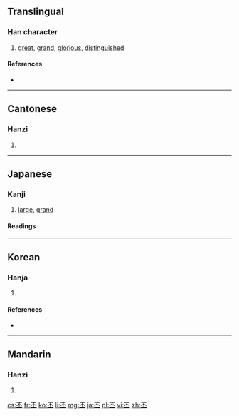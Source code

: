 ==Translingual==

===Han character===
{{Han char|rn=1|rad=一|as=04|sn=5|four=1010<sub>9</sub>|canj=一火一 (MFM)|ids=⿱[[不]][[一]]}}

# [[great]], [[grand]], [[glorious]], [[distinguished]]

====References====
* {{Han ref|kx=0077.100|dkj=00030|dj=0155.010|hdz=10015.010|uh=4E15|ud=19989|bh=A541|bd=42305}}

----

==Cantonese==

===Hanzi===
{{yue-hanzi|jyut=[[pei1]]|y=pei1}}

# {{defn|lang=yue|sort=一04}}

----

==Japanese==

===Kanji===
{{ja-kanji|grade=uc|rs=一04}}

# [[large]], [[grand]]

====Readings====
{{ja-readings
|on=[[ひ]] (hi)
|kun=[[おおきい]] (丕きい, ookii)
}}

----

==Korean==

===Hanja===
{{ko-hanja|hangeul=비|rv=bi|mr=pi|eumhun=클|ehrv=keul|ehmr=k'ǔl|ehy=}}

# {{defn|lang=ko|sort=一04}}

====References====
* {{Hanja ref|nav=9645}}

----

==Mandarin==

===Hanzi===
{{cmn-hanzi|pin=[[liǎng]] ([[liang3]]), [[liàng]] ([[liang4]]), [[pī]] ([[pi1]])|wg=liang<sup>3</sup>, liang<sup>4</sup>, p'i<sup>1</sup>}}

# {{defn|lang=cmn|sort=一04}}

[[cs:丕]]
[[fr:丕]]
[[ko:丕]]
[[li:丕]]
[[mg:丕]]
[[ja:丕]]
[[pl:丕]]
[[vi:丕]]
[[zh:丕]]